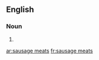 ==English==

===Noun===
{{head|en}}

# {{plural of|sausage meat}}

[[ar:sausage meats]]
[[fr:sausage meats]]